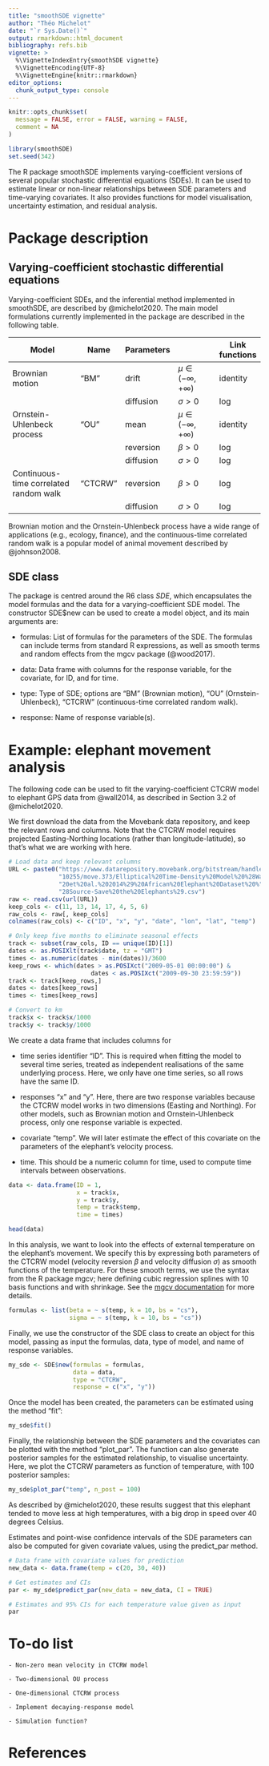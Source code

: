 ```yaml
---
title: "smoothSDE vignette"
author: "Théo Michelot"
date: "`r Sys.Date()`"
output: rmarkdown::html_document
bibliography: refs.bib
vignette: >
  %\VignetteIndexEntry{smoothSDE vignette}
  %\VignetteEncoding{UTF-8}
  %\VignetteEngine{knitr::rmarkdown}
editor_options: 
  chunk_output_type: console
---
```


```r
knitr::opts_chunk$set(
  message = FALSE, error = FALSE, warning = FALSE,
  comment = NA
)
```

```r
library(smoothSDE)
set.seed(342)
```

The R package smoothSDE implements varying-coefficient versions of several popular stochastic differential equations (SDEs). It can be used to estimate linear or non-linear relationships between SDE parameters and time-varying covariates. It also provides functions for model visualisation, uncertainty estimation, and residual analysis.

# Package description

## Varying-coefficient stochastic differential equations

Varying-coefficient SDEs, and the inferential method implemented in smoothSDE, are described by @michelot2020. The main model formulations currently implemented in the package are described in the following table.
 
| Model                                  | Name        | Parameters |                              | Link functions |
|----------------------------------------|-------------|------------|------------------------------|----------------|
| Brownian motion                        | "BM"        | drift      | $\mu \in (-\infty, +\infty)$ | identity       |
|                                        |             | diffusion  | $\sigma > 0$                 | log            |
| Ornstein-Uhlenbeck process             | "OU"        | mean       | $\mu \in (-\infty, +\infty)$ | identity       |
|                                        |             | reversion  | $\beta > 0$                  | log            |
|                                        |             | diffusion  | $\sigma > 0$                 | log            |
| Continuous-time correlated random walk | "CTCRW"     | reversion  | $\beta > 0$                  | log            |
|                                        |             | diffusion  | $\sigma > 0$                 | log            |

Brownian motion and the Ornstein-Uhlenbeck process have a wide range of applications (e.g., ecology, finance), and the continuous-time correlated random walk is a popular model of animal movement described by @johnson2008.

## SDE class

The package is centred around the R6 class _SDE_, which encapsulates the model formulas and the data for a varying-coefficient SDE model. The constructor SDE\$new can be used to create a model object, and its main arguments are:

 - formulas: List of formulas for the parameters of the SDE. The formulas can include terms from standard R expressions, as well as smooth terms and random effects from the mgcv package (@wood2017).

 - data: Data frame with columns for the response variable, for the covariate, for ID, and for time.

 - type: Type of SDE; options are "BM" (Brownian motion), "OU" (Ornstein-Uhlenbeck), "CTCRW" (continuous-time correlated random walk).

 - response: Name of response variable(s).

# Example: elephant movement analysis

The following code can be used to fit the varying-coefficient CTCRW model to elephant GPS data from @wall2014, as described in Section 3.2 of @michelot2020.

We first download the data from the Movebank data repository, and keep the relevant rows and columns. Note that the CTCRW model requires projected Easting-Northing locations (rather than longitude-latitude), so that's what we are working with here.
```r
# Load data and keep relevant columns
URL <- paste0("https://www.datarepository.movebank.org/bitstream/handle/",
              "10255/move.373/Elliptical%20Time-Density%20Model%20%28Wall%",
              "20et%20al.%202014%29%20African%20Elephant%20Dataset%20%",
              "28Source-Save%20the%20Elephants%29.csv")
raw <- read.csv(url(URL))
keep_cols <- c(11, 13, 14, 17, 4, 5, 6)
raw_cols <- raw[, keep_cols]
colnames(raw_cols) <- c("ID", "x", "y", "date", "lon", "lat", "temp")

# Only keep five months to eliminate seasonal effects
track <- subset(raw_cols, ID == unique(ID)[1])
dates <- as.POSIXlt(track$date, tz = "GMT")
times <- as.numeric(dates - min(dates))/3600
keep_rows <- which(dates > as.POSIXct("2009-05-01 00:00:00") & 
                       dates < as.POSIXct("2009-09-30 23:59:59"))
track <- track[keep_rows,]
dates <- dates[keep_rows]
times <- times[keep_rows]

# Convert to km
track$x <- track$x/1000
track$y <- track$y/1000
```

We create a data frame that includes columns for

 - time series identifier "ID". This is required when fitting the model to several time series, treated as independent realisations of the same underlying process. Here, we only have one time series, so all rows have the same ID.
 
 - responses "x" and "y". Here, there are two response variables because the CTCRW model works in two dimensions (Easting and Northing). For other models, such as Brownian motion and Ornstein-Uhlenbeck process, only one response variable is expected.

 - covariate "temp". We will later estimate the effect of this covariate on the parameters of the elephant's velocity process.
 
 - time. This should be a numeric column for time, used to compute time intervals between observations.
 
```r
data <- data.frame(ID = 1, 
                   x = track$x, 
                   y = track$y, 
                   temp = track$temp, 
                   time = times)

head(data)
```

In this analysis, we want to look into the effects of external temperature on the elephant's movement. We specify this by expressing both parameters of the CTCRW model (velocity reversion $\beta$ and velocity diffusion $\sigma$) as smooth functions of the temperature. For these smooth terms, we use the syntax from the R package mgcv; here defining cubic regression splines with 10 basis functions and with shrinkage. See the [mgcv documentation](https://stat.ethz.ch/R-manual/R-patched/library/mgcv/html/smooth.terms.html) for more details.

``` r
formulas <- list(beta = ~ s(temp, k = 10, bs = "cs"), 
                 sigma = ~ s(temp, k = 10, bs = "cs"))
```


Finally, we use the constructor of the SDE class to create an object for this model, passing as input the formulas, data, type of model, and name of response variables.

``` r
my_sde <- SDE$new(formulas = formulas, 
                  data = data, 
                  type = "CTCRW", 
                  response = c("x", "y"))
```

Once the model has been created, the parameters can be estimated using the method "fit":

``` r
my_sde$fit()
```

Finally, the relationship between the SDE parameters and the covariates can be plotted with the method "plot_par". The function can also generate posterior samples for the estimated relationship, to visualise uncertainty. Here, we plot the CTCRW parameters as function of temperature, with 100 posterior samples:

``` r
my_sde$plot_par("temp", n_post = 100)
```

As described by @michelot2020, these results suggest that this elephant tended to move less at high temperatures, with a big drop in speed over 40 degrees Celsius.

Estimates and point-wise confidence intervals of the SDE parameters can also be computed for given covariate values, using the predict_par method.

``` r
# Data frame with covariate values for prediction
new_data <- data.frame(temp = c(20, 30, 40))

# Get estimates and CIs
par <- my_sde$predict_par(new_data = new_data, CI = TRUE)

# Estimates and 95% CIs for each temperature value given as input
par
```

# To-do list

    - Non-zero mean velocity in CTCRW model
    
    - Two-dimensional OU process
    
    - One-dimensional CTCRW process
    
    - Implement decaying-response model
    
    - Simulation function?
    
# References

